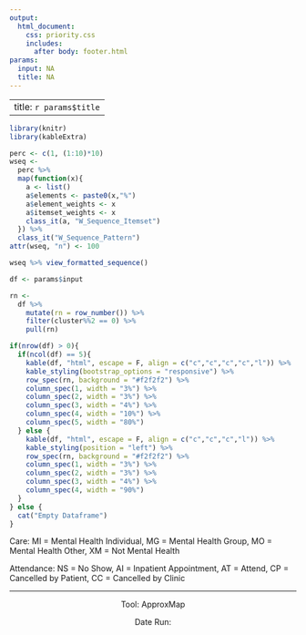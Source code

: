 ```yaml
---
output:
  html_document:
    css: priority.css
    includes:
      after body: footer.html
params:
  input: NA
  title: NA
---
```


---
title: `r params$title`
---

```r
library(knitr)
library(kableExtra)

perc <- c(1, (1:10)*10)
wseq <- 
  perc %>% 
  map(function(x){
    a <- list()
    a$elements <- paste0(x,"%")
    a$element_weights <- x
    a$itemset_weights <- x
    class_it(a, "W_Sequence_Itemset")
  }) %>% 
  class_it("W_Sequence_Pattern")
attr(wseq, "n") <- 100

wseq %>% view_formatted_sequence()

df <- params$input

rn <- 
  df %>%
    mutate(rn = row_number()) %>%
    filter(cluster%%2 == 0) %>%
    pull(rn)

if(nrow(df) > 0){
  if(ncol(df) == 5){
    kable(df, "html", escape = F, align = c("c","c","c","c","l")) %>%
    kable_styling(bootstrap_options = "responsive") %>% 
    row_spec(rn, background = "#f2f2f2") %>%
    column_spec(1, width = "3%") %>%
    column_spec(2, width = "3%") %>%
    column_spec(3, width = "4%") %>%
    column_spec(4, width = "10%") %>%
    column_spec(5, width = "80%")
  } else {
    kable(df, "html", escape = F, align = c("c","c","c","l")) %>%
    kable_styling(position = "left") %>% 
    row_spec(rn, background = "#f2f2f2") %>%
    column_spec(1, width = "3%") %>%
    column_spec(2, width = "3%") %>%
    column_spec(3, width = "4%") %>%
    column_spec(4, width = "90%") 
  }
} else {
  cat("Empty Dataframe")
}

```
<p style="text-align: left;">Care: MI = Mental Health Individual, MG = Mental Health Group, MO = Mental Health Other, XM = Not Mental Health</p>
<p style="text-align: left;">Attendance: NS = No Show, AI = Inpatient Appointment, AT = Attend, CP = Cancelled by Patient, CC = Cancelled by Clinic</p>

<hr />
<p style="text-align: center;">Tool: ApproxMap</p>
<p style="text-align: center;">Date Run: <sapn id="datetime"></span></p>
<script>
	var dt = new Date();
	document.getElementById("datetime").innerHTML = dt.toLocaleString();
</script>
